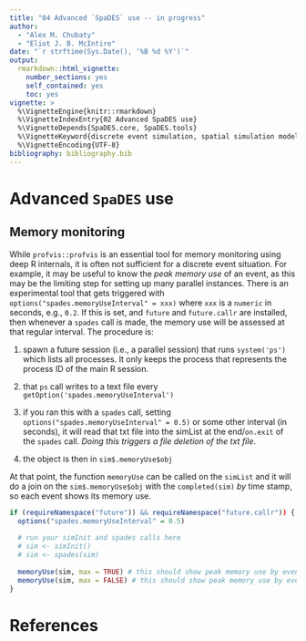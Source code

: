 ```yaml
---
title: "04 Advanced `SpaDES` use -- in progress"
author:
  - "Alex M. Chubaty"
  - "Eliot J. B. McIntire"
date: "`r strftime(Sys.Date(), '%B %d %Y')`"
output:
  rmarkdown::html_vignette:
    number_sections: yes
    self_contained: yes
    toc: yes
vignette: >
  %\VignetteEngine{knitr::rmarkdown}
  %\VignetteIndexEntry{02 Advanced SpaDES use}
  %\VignetteDepends{SpaDES.core, SpaDES.tools}
  %\VignetteKeyword{discrete event simulation, spatial simulation models}
  %\VignetteEncoding{UTF-8}
bibliography: bibliography.bib
---
```


# Advanced `SpaDES` use

## Memory monitoring

While `profvis::profvis` is an essential tool for memory monitoring using deep R internals, it is often not sufficient for a discrete event situation.
For example, it may be useful to know the *peak memory use* of an event, as this may be the limiting step for setting up many parallel instances. 
There is an experimental tool that gets triggered with `options("spades.memoryUseInterval" = xxx)` where `xxx` is a `numeric` in seconds, e.g., `0.2`. If this is set, and `future` and `future.callr` are installed, then whenever a `spades` call is made, the memory use will be assessed at that regular interval. The procedure is:

1) spawn a future session (i.e., a parallel session) that runs `system('ps')` which lists all processes. It only keeps the process that represents the process ID of the main R session.

2) that `ps` call writes to a text file every `getOption('spades.memoryUseInterval')`

3) if you ran this with a `spades` call, setting `options("spades.memoryUseInterval" = 0.5)` or some other interval (in seconds), it will read that txt file into the simList at the end/`on.exit` of the `spades` call. _Doing this triggers a file deletion of the txt file_.

4) the object is then in `sim$.memoryUse$obj`

At that point, the function `memoryUse` can be called on the `simList` and it will do a join on the `sim$.memoryUse$obj` with the `completed(sim)` *by* time stamp, so each event shows its memory use.


```r
if (requireNamespace("future")) && requireNamespace("future.callr")) {
  options("spades.memoryUseInterval" = 0.5)
  
  # run your simInit and spades calls here
  # sim <- simInit()
  # sim <- spades(sim)  
  
  memoryUse(sim, max = TRUE) # this should show peak memory use by eventType -- i.e., summarizes if multiple times
  memoryUse(sim, max = FALSE) # this should show peak memory use by event
}
```


# References
